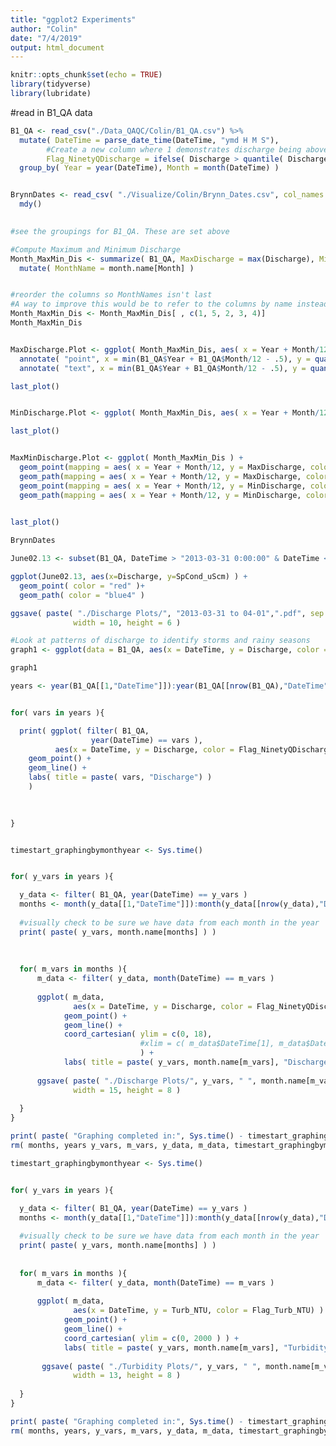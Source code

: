```yaml
---
title: "ggplot2 Experiments"
author: "Colin"
date: "7/4/2019"
output: html_document
---
```


```r
knitr::opts_chunk$set(echo = TRUE)
library(tidyverse)
library(lubridate)
```


#read in B1_QA data
```r

B1_QA <- read_csv("./Data_QAQC/Colin/B1_QA.csv") %>%
  mutate( DateTime = parse_date_time(DateTime, "ymd H M S"),
        #Create a new column where 1 demonstrates discharge being above the 90th percentile, 0 means it is not
        Flag_NinetyQDischarge = ifelse( Discharge > quantile( Discharge, .9, names = FALSE), 1, 0 ) ) %>%
  group_by( Year = year(DateTime), Month = month(DateTime) )


BrynnDates <- read_csv( "./Visualize/Colin/Brynn_Dates.csv", col_names = FALSE )[[1]] %>%
  mdy()
  
```


```r
#see the groupings for B1_QA. These are set above

#Compute Maximum and Minimum Discharge
Month_MaxMin_Dis <- summarize( B1_QA, MaxDischarge = max(Discharge), MinDischarge = min(Discharge), ) %>% 
  mutate( MonthName = month.name[Month] ) 


#reorder the columns so MonthNames isn't last
#A way to improve this would be to refer to the columns by name instead of original place
Month_MaxMin_Dis <- Month_MaxMin_Dis[ , c(1, 5, 2, 3, 4)]
Month_MaxMin_Dis


MaxDischarge.Plot <- ggplot( Month_MaxMin_Dis, aes( x = Year + Month/12, y = MaxDischarge, color = Month) ) + geom_point() + geom_path() + labs( title = "Maximum Discharge by Month") +
  annotate( "point", x = min(B1_QA$Year + B1_QA$Month/12 - .5), y = quantile(B1_QA$Discharge, 0.9, names = FALSE), ) +
  annotate( "text", x = min(B1_QA$Year + B1_QA$Month/12 - .5), y = quantile(B1_QA$Discharge, 0.9, names = FALSE), label = "90th Quantile")

last_plot()


MinDischarge.Plot <- ggplot( Month_MaxMin_Dis, aes( x = Year + Month/12, y = MinDischarge, color = Month) ) + geom_point() + geom_path() + labs( title = "Minimum Discharge by Month")

last_plot()


MaxMinDischarge.Plot <- ggplot( Month_MaxMin_Dis ) +
  geom_point(mapping = aes( x = Year + Month/12, y = MaxDischarge, color = Month)) +
  geom_path(mapping = aes( x = Year + Month/12, y = MaxDischarge, color = Month)) +
  geom_point(mapping = aes( x = Year + Month/12, y = MinDischarge, color = Month)) +
  geom_path(mapping = aes( x = Year + Month/12, y = MinDischarge, color = Month))
  

last_plot()

```

```r
BrynnDates

June02.13 <- subset(B1_QA, DateTime > "2013-03-31 0:00:00" & DateTime < "2013-04-01 23:45:00" )

ggplot(June02.13, aes(x=Discharge, y=SpCond_uScm) ) +
  geom_point( color = "red" )+
  geom_path( color = "blue4" )

ggsave( paste( "./Discharge Plots/", "2013-03-31 to 04-01",".pdf", sep = "" ),
              width = 10, height = 6 )

```



```r

#Look at patterns of discharge to identify storms and rainy seasons
graph1 <- ggplot(data = B1_QA, aes(x = DateTime, y = Discharge, color = Flag_NinetyQDischarge)) + geom_point() + geom_path()

graph1


```



```r


years <- year(B1_QA[[1,"DateTime"]]):year(B1_QA[[nrow(B1_QA),"DateTime"]])


for( vars in years ){

  print( ggplot( filter( B1_QA,
                  year(DateTime) == vars ),
          aes(x = DateTime, y = Discharge, color = Flag_NinetyQDischarge) ) +
    geom_point() + 
    geom_line() +
    labs( title = paste( vars, "Discharge") )
    )
  
  

}



```



```r
timestart_graphingbymonthyear <- Sys.time()


for( y_vars in years ){

  y_data <- filter( B1_QA, year(DateTime) == y_vars )
  months <- month(y_data[[1,"DateTime"]]):month(y_data[[nrow(y_data),"DateTime"]])
  
  #visually check to be sure we have data from each month in the year
  print( paste( y_vars, month.name[months] ) )
  
  
  
  for( m_vars in months ){
      m_data <- filter( y_data, month(DateTime) == m_vars )
    
      ggplot( m_data,
              aes(x = DateTime, y = Discharge, color = Flag_NinetyQDischarge) ) +
            geom_point() +
            geom_line() +
            coord_cartesian( ylim = c(0, 18),
                             #xlim = c( m_data$DateTime[1], m_data$DateTime[length(m_data)])
                             ) +
            labs( title = paste( y_vars, month.name[m_vars], "Discharge") )
    
      ggsave( paste( "./Discharge Plots/", y_vars, " ", month.name[m_vars],  ".png", sep = "" ),
              width = 15, height = 8 )
    
  }
}

print( paste( "Graphing completed in:", Sys.time() - timestart_graphingbymonthyear, "minutes" ) )
rm( months, years y_vars, m_vars, y_data, m_data, timestart_graphingbymonthyear )

```


```r
timestart_graphingbymonthyear <- Sys.time()


for( y_vars in years ){

  y_data <- filter( B1_QA, year(DateTime) == y_vars )
  months <- month(y_data[[1,"DateTime"]]):month(y_data[[nrow(y_data),"DateTime"]])
  
  #visually check to be sure we have data from each month in the year
  print( paste( y_vars, month.name[months] ) )
  
  
  for( m_vars in months ){
      m_data <- filter( y_data, month(DateTime) == m_vars )
    
      ggplot( m_data,
              aes(x = DateTime, y = Turb_NTU, color = Flag_Turb_NTU) ) +
            geom_point() +
            geom_line() +
            coord_cartesian( ylim = c(0, 2000 ) ) +
            labs( title = paste( y_vars, month.name[m_vars], "Turbidity") )
    
       ggsave( paste( "./Turbidity Plots/", y_vars, " ", month.name[m_vars],  ".png", sep = "" ),
              width = 13, height = 8 )
    
  }
}

print( paste( "Graphing completed in:", Sys.time() - timestart_graphingbymonthyear, "minutes" ) )
rm( months, years, y_vars, m_vars, y_data, m_data, timestart_graphingbymonthyear )

```